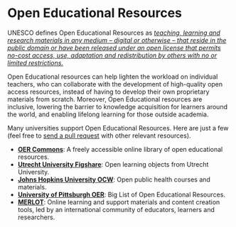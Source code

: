 # Open Educational Resources

UNESCO defines Open Educational Resources as [*teaching, learning and research materials in any medium – digital or otherwise – that reside in the public domain or have been released under an open license that permits no-cost access, use, adaptation and redistribution by others with no or limited restrictions.*](https://en.unesco.org/themes/building-knowledge-societies/oer)

Open Educational resources can help lighten the workload on individual teachers, who can collaborate with the development of high-quality open access resources, instead of having to develop their own proprietary materials from scratch. Moreover, Open Educational resources are inclusive, lowering the barrier to knowledge acquisition for learners around the world, and enabling lifelong learning for those outside academia.

Many universities support Open Educational Resources. Here are just a few (feel free to [send a pull request](https://help.github.com/en/github/collaborating-with-issues-and-pull-requests/creating-a-pull-request) with other relevant resources).

* [__OER Commons__](https://www.oercommons.org/): A freely accessible online library of open educational resources.
* [__Utrecht University Figshare__](https://uu.figshare.com/): Open learning objects from Utrecht University.
* [__Johns Hopkins University OCW__](https://ocw.jhsph.edu/): Open public health courses and materials.
* [__University of Pittsburgh OER__](https://pitt.libguides.com/openeducation/biglist): Big List of Open Educational Resources.
* [__MERLOT__](https://www.merlot.org/merlot/): Online learning and support materials and content creation tools, led by an international community of educators, learners and researchers.
